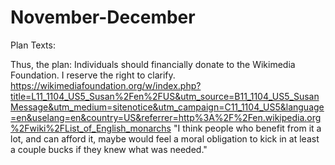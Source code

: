 =November-December= 

Plan Texts:

Thus, the plan: Individuals should financially donate to the Wikimedia Foundation. I reserve the right to clarify.
[[https://wikimediafoundation.org/w/index.php?title=L11_1104_US5_Susan%2Fen%2FUS&utm_source=B11_1104_US5_SusanMessage&utm_medium=sitenotice&utm_campaign=C11_1104_US5&language=en&uselang=en&country=US&referrer=http%3A%2F%2Fen.wikipedia.org%2Fwiki%2FList_of_English_monarchs]]
"I think people who benefit from it a lot, and can afford it, maybe would feel a moral obligation to kick in at least a couple bucks if they knew what was needed."